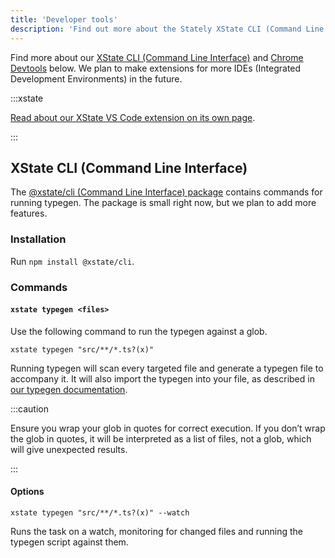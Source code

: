 ```yaml
---
title: 'Developer tools'
description: 'Find out more about the Stately XState CLI (Command Line Interface) and Chrome Devtools.'
---
```


Find more about our [XState CLI (Command Line Interface)](#xstate-cli-command-line-interface) and [Chrome Devtools](#chrome-devtools) below. We plan to make extensions for more IDEs (Integrated Development Environments) in the future.

:::xstate

[Read about our XState VS Code extension on its own page](xstate-vscode-extension.mdx).

:::

## XState CLI (Command Line Interface)

The [@xstate/cli (Command Line Interface) package](https://github.com/statelyai/xstate-tools/tree/master/apps/cli) contains commands for running typegen. The package is small right now, but we plan to add more features.

### Installation

Run `npm install @xstate/cli`.

### Commands

#### `xstate typegen <files>`

Use the following command to run the typegen against a glob.

`xstate typegen "src/**/*.ts?(x)"`

Running typegen will scan every targeted file and generate a typegen file to accompany it. It will also import the typegen into your file, as described in [our typegen documentation](typegen.mdx).

:::caution

Ensure you wrap your glob in quotes for correct execution. If you don’t wrap the glob in quotes, it will be interpreted as a list of files, not a glob, which will give unexpected results.

:::

#### Options

`xstate typegen "src/**/*.ts?(x)" --watch`

Runs the task on a watch, monitoring for changed files and running the typegen script against them.
